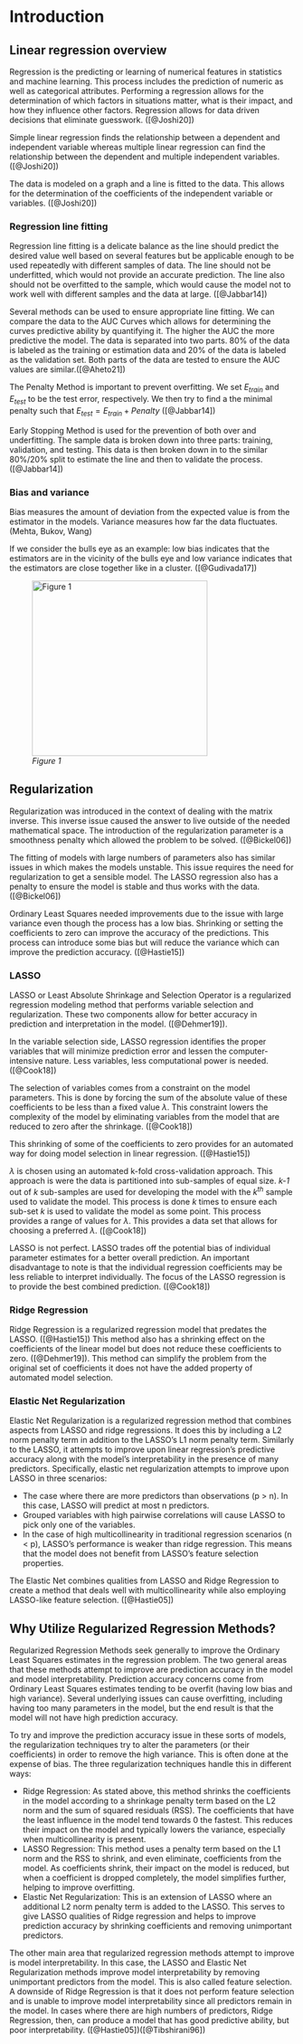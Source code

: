 # Introduction

## Linear regression overview


Regression is the predicting or learning of numerical features in statistics and machine learning. This process includes the prediction of numeric as well as categorical attributes. Performing a regression allows for the determination of which factors in situations matter, what is their impact, and how they influence other factors. Regression allows for data driven decisions that eliminate guesswork. ([@Joshi20])

Simple linear regression finds the relationship between a dependent and independent variable whereas multiple linear regression can find the relationship between the dependent and multiple independent variables. ([@Joshi20])

The data is modeled on a graph and a line is fitted to the data. This allows for the determination of the coefficients of the independent variable or variables. ([@Joshi20])

### Regression line fitting

Regression line fitting is a delicate balance as the line should predict the desired value well based on several features but be applicable enough to be used repeatedly with different samples of data. The line should not be underfitted, which would not provide an accurate prediction. The line also should not be overfitted to the sample, which would cause the model not to work well with different samples and the data at large. ([@Jabbar14])

Several methods can be used to ensure appropriate line fitting. We can compare the data to the AUC Curves which allows for determining the curves predictive ability by quantifying it. The higher the AUC the more predictive the model. The data is separated into two parts. 80% of the data is labeled as the training or estimation data and 20% of the data is labeled as the validation set. Both parts of the data are tested to ensure the AUC values are similar.([@Aheto21])

The Penalty Method is important to prevent overfitting. We set $E_{train}$ and $E_{test}$ to be the test error, respectively. We then try to find a the minimal penalty such that $E_{test} = E_{train} + Penalty$ ([@Jabbar14])

Early Stopping Method is used for the prevention of both over and underfitting. The sample data is broken down into three parts: training, validation, and testing. This data is then broken down in to the similar 80%/20% split to estimate the line and then to validate the process. ([@Jabbar14])

### Bias and variance

Bias measures the amount of deviation from the expected value is from the estimator in the models. Variance measures how far the data fluctuates. (Mehta, Bukov, Wang)

If we consider the bulls eye as an example: low bias indicates that the estimators are in the vicinity of the bulls eye and low variance indicates that the estimators are close together like in a cluster. ([@Gudivada17])

![*Figure 1*](images/Gudivada.jpg){fig-align="center" width="310"}

## Regularization

Regularization was introduced in the context of dealing with the matrix inverse. This inverse issue caused the answer to live outside of the needed mathematical space. The introduction of the regularization parameter is a smoothness penalty which allowed the problem to be solved. ([@Bickel06])

The fitting of models with large numbers of parameters also has similar issues in which makes the models unstable. This issue requires the need for regularization to get a sensible model. The LASSO regression also has a penalty to ensure the model is stable and thus works with the data. ([@Bickel06])

Ordinary Least Squares needed improvements due to the issue with large variance even though the process has a low bias. Shrinking or setting the coefficients to zero can improve the accuracy of the predictions. This process can introduce some bias but will reduce the variance which can improve the prediction accuracy. ([@Hastie15])

### LASSO

LASSO or Least Absolute Shrinkage and Selection Operator is a regularized regression modeling method that performs variable selection and regularization. These two components allow for better accuracy in prediction and interpretation in the model. ([@Dehmer19]).

In the variable selection side, LASSO regression identifies the proper variables that will minimize prediction error and lessen the computer-intensive nature. Less variables, less computational power is needed. ([@Cook18])

The selection of variables comes from a constraint on the model parameters. This is done by forcing the sum of the absolute value of these coefficients to be less than a fixed value $\lambda$. This constraint lowers the complexity of the model by eliminating variables from the model that are reduced to zero after the shrinkage. ([@Cook18])

This shrinking of some of the coefficients to zero provides for an automated way for doing model selection in linear regression. ([@Hastie15])

$\lambda$ is chosen using an automated k-fold cross-validation approach. This approach is were the data is partitioned into sub-samples of equal size. *k-1* out of *k* sub-samples are used for developing the model with the $k^{th}$ sample used to validate the model. This process is done *k* times to ensure each sub-set *k* is used to validate the model as some point. This process provides a range of values for $\lambda$. This provides a data set that allows for choosing a preferred $\lambda$. ([@Cook18])

LASSO is not perfect. LASSO trades off the potential bias of individual parameter estimates for a better overall prediction. An important disadvantage to note is that the individual regression coefficients may be less reliable to interpret individually. The focus of the LASSO regression is to provide the best combined prediction. ([@Cook18])

### Ridge Regression

Ridge Regression is a regularized regression model that predates the LASSO. ([@Hastie15]) This method also has a shrinking effect on the coefficients of the linear model but does not reduce these coefficients to zero. ([@Dehmer19]). This method can simplify the problem from the original set of coefficients it does not have the added property of automated model selection.

### Elastic Net Regularization

Elastic Net Regularization is a regularized regression method that combines aspects from LASSO and ridge regressions. It does this by including a L2 norm penalty term in addition to the LASSO's L1 norm penalty term. Similarly to the LASSO, it attempts to improve upon linear regression's predictive accuracy along with the model's interpretability in the presence of many predictors. Specifically, elastic net regularization attempts to improve upon LASSO in three scenarios: 

- The case where there are more predictors than observations (p > n). In this case, LASSO will predict at most n predictors. 
- Grouped variables with high pairwise correlations will cause LASSO to pick only one of the variables. 
- In the case of high multicollinearity in traditional regression scenarios (n < p), LASSO's performance is weaker than ridge regression. This means that the model does not benefit from LASSO's feature selection properties. 

The Elastic Net combines qualities from LASSO and Ridge Regression to create a method that deals well with multicollinearity while also employing LASSO-like feature selection. ([@Hastie05])

## Why Utilize Regularized Regression Methods? 

Regularized Regression Methods seek generally to improve the Ordinary Least Squares estimates in the regression problem. The two general areas that these methods attempt to improve are prediction accuracy in the model and model interpretability. 
Prediction accuracy concerns come from Ordinary Least Squares estimates tending to be overfit (having low bias and high variance). Several underlying issues can cause overfitting, including having too many parameters in the model, but the end result is that the model will not have high prediction accuracy. 

To try and improve the prediction accuracy issue in these sorts of models, the regularization techniques try to alter the parameters (or their coefficients) in order to remove the high variance. This is often done at the expense of bias. The three regularization techniques handle this in different ways: 

- Ridge Regression: As stated above, this method shrinks the coefficients in the model according to a shrinkage penalty term based on the L2 norm and the sum of squared residuals (RSS). The coefficients that have the least influence in the model tend towards 0 the fastest. This reduces their impact on the model and typically lowers the variance, especially when multicollinearity is present. 
- LASSO Regression: This method uses a penalty term based on the L1 norm and the RSS to shrink, and even eliminate, coefficients from the model. As coefficients shrink, their impact on the model is reduced, but when a coefficient is dropped completely, the model simplifies further, helping to improve overfitting.  
- Elastic Net Regularization: This is an extension of LASSO where an additional L2 norm penalty term is added to the LASSO. This serves to give LASSO qualities of Ridge regression and helps to improve prediction accuracy by shrinking coefficients and removing unimportant predictors. 

The other main area that regularized regression methods attempt to improve is model interpretability. In this case, the LASSO and Elastic Net Regularization methods improve model interpretability by removing unimportant predictors from the model. This is also called feature selection. A downside of Ridge Regression is that it does not perform feature selection and is unable to improve model interpretability since all predictors remain in the model. In cases where there are high numbers of predictors, Ridge Regression, then, can produce a model that has good predictive ability, but poor interpretability. ([@Hastie05])([@Tibshirani96])
